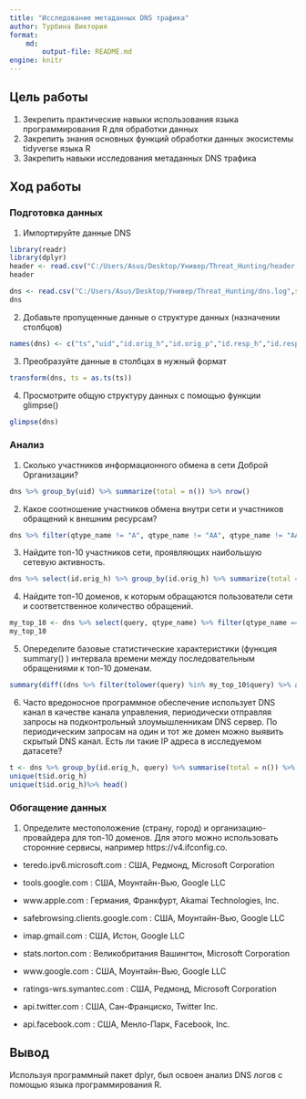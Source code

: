 ```yaml
---
title: "Исследование метаданных DNS трафика"
author: Турбина Виктория
format: 
    md:
        output-file: README.md
engine: knitr
---
```


## Цель работы

1.  Зекрепить практические навыки использования языка программирования R для обработки данных
2.  Закрепить знания основных функций обработки данных экосистемы tidyverse языка R
3.  Закрепить навыки исследования метаданных DNS трафика

## Ход работы

### Подготовка данных

1. Импортируйте данные DNS

```r
library(readr)
library(dplyr)
header <- read.csv("C:/Users/Asus/Desktop/Универ/Threat_Hunting/header.csv")
header
```

```r
dns <- read.csv("C:/Users/Asus/Desktop/Универ/Threat_Hunting/dns.log",sep ='\t')
dns
```

2. Добавьте пропущенные данные о структуре данных (назначении столбцов)

```r
names(dns) <- c("ts","uid","id.orig_h","id.orig_p","id.resp_h","id.resp_p","proto","trans_id","query","qclass","qclass_name","qtype","qtype_name","rcode","rcode_name","AA","TC", "RD","RA","Z","answers","TTLs","rejected")
```


3. Преобразуйте данные в столбцах в нужный формат

```r
transform(dns, ts = as.ts(ts))
```


4. Просмотрите общую структуру данных с помощью функции glimpse()

```r
glimpse(dns)
```


### Анализ

1. Сколько участников информационного обмена в
сети Доброй Организации?

```r
dns %>% group_by(uid) %>% summarize(total = n()) %>% nrow()
```


2. Какое соотношение участников обмена внутри
сети и участников обращений к внешним
ресурсам?

```r
dns %>% filter(qtype_name != "A", qtype_name != "AA", qtype_name != "AAA", qtype_name != "AAAA") %>% group_by(uid) %>% summarize(total = n()) %>% nrow() / dns %>% filter(qtype_name == "A"|qtype_name == "AA"| qtype_name == "AAA" | qtype_name == "AAAA") %>% group_by(uid) %>% summarize(total = n()) %>% nrow()
```


3. Найдите топ-10 участников сети, проявляющих
наибольшую сетевую активность.

```r
dns %>% select(id.orig_h) %>% group_by(id.orig_h) %>% summarize(total = n()) %>% arrange(desc(total)) %>% head(10)
```


4. Найдите топ-10 доменов, к которым обращаются
пользователи сети и соответственное количество
обращений.

```r
my_top_10 <- dns %>% select(query, qtype_name) %>% filter(qtype_name == "A"|qtype_name == "AA"| qtype_name == "AAA" | qtype_name == "AAAA") %>% group_by(query) %>% summarize(total = n()) %>% arrange(desc(total)) %>% head(10)
my_top_10
```


5. Опеределите базовые статистические
характеристики (функция summary() ) интервала
времени между последовательным обращениями к
топ-10 доменам.

```r
summary(diff((dns %>% filter(tolower(query) %in% my_top_10$query) %>% arrange(ts))$ts))
```


6. Часто вредоносное программное обеспечение
использует DNS канал в качестве канала
управления, периодически отправляя запросы на
подконтрольный злоумышленникам DNS сервер.
По периодическим запросам на один и тот же
домен можно выявить скрытый DNS канал. Есть ли
такие IP адреса в исследуемом датасете?

```r
t <- dns %>% group_by(id.orig_h, query) %>% summarise(total = n()) %>% filter(total > 1)
unique(t$id.orig_h)
unique(t$id.orig_h)%>% head()
```


### Обогащение данных

1. Определите местоположение (страну, город) и
организацию-провайдера для топ-10 доменов. Для
этого можно использовать сторонние сервисы,
например https://v4.ifconfig.co.

- teredo.ipv6.microsoft.com : США, Редмонд, Microsoft Corporation

- tools.google.com : США, Моунтайн-Вью, Google LLC

- www.apple.com : Германия, Франкфурт, Akamai Technologies, Inc.

- safebrowsing.clients.google.com : США, Моунтайн-Вью, Google LLC 

- imap.gmail.com : США, Истон, Google LLC

- stats.norton.com : Великобритания Вашингтон, Microsoft Corporation

- www.google.com : США, Моунтайн-Вью, Google LLC

- ratings-wrs.symantec.com : США, Редмонд, Microsoft Corporation

- api.twitter.com : США, Сан-Франциско, Twitter Inc.

- api.facebook.com : США, Менло-Парк, Facebook, Inc.

## Вывод

Используя программный пакет dplyr, был освоен анализ
DNS логов с помощью языка программирования R.